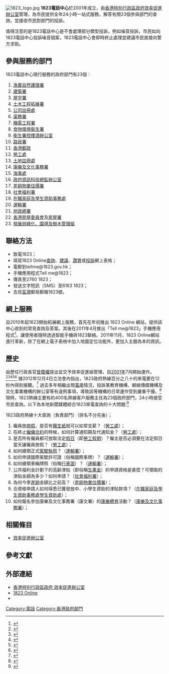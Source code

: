 {{Copy edit|time=2021-02-15T04:29:53+00:00}}
[[File:1823_logo.jpg|thumb]]
'''1823電話中心'''於2001年成立，由[[香港特別行政區政府|香港特別行政區政府]][[效率促進辦公室|效率促進辦公室]]管理，為市民提供全年24小時一站式服務，解答有關23個參與部門的查詢，並接收市民對部門的投訴。

值得注意的是1823電話中心是不會處理部分類型投訴，例如噪音投訴，市民如向1823電話中心投訴噪音個案，1823電話中心會即時終止處理並建議市民直接向警方求助。

== 參與服務的部門 ==
1823電話中心現行服務的政府部門有23個：
#[[漁農自然護理署|漁農自然護理署]]
#[[建築署|建築署]]
#[[屋宇署|屋宇署]]
#[[土木工程拓展署|土木工程拓展署]]
#[[公司註冊處|公司註冊處]]
#[[渠務署|渠務署]]
#[[機電工程署|機電工程署]]
#[[食物環境衞生署|食物環境衞生署]]
#[[衞生署控煙酒辦公室|衞生署控煙酒辦公室]]
#[[路政署|路政署]]
#[[香港郵政|香港郵政]]
#[[勞工處|勞工處]]
#[[土地註冊處|土地註冊處]]
#[[康樂及文化事務署|康樂及文化事務署]]
#[[海事處|海事處]]
#[[政府資訊科技總監辦公室|政府資訊科技總監辦公室]]
#[[差餉物業估價署|差餉物業估價署]]
#[[社會福利署|社會福利署]]
#[[在職家庭及學生資助事務處|在職家庭及學生資助事務處]]
#[[運輸署|運輸署]]
#[[地政總署|地政總署]]
#[[香港房屋委員會|香港房屋委員會]]及[[房屋署|房屋署]]
#[[發展局|發展局]][http://www.greening.gov.hk 綠化、園境及樹木管理組]{{Wayback|url=http://www.greening.gov.hk/ |date=20200814200835 }}

== 聯絡方法 ==
*致電1823； 
*填寫1823 Online[https://www.1823.gov.hk/big5/case/enquiry.aspx?type=enquiry 查詢]{{Wayback|url=https://www.1823.gov.hk/big5/case/enquiry.aspx?type=enquiry |date=20180908012758 }}、[https://www.1823.gov.hk/big5/case/enquiry.aspx?type=suggestion 建議]{{Wayback|url=https://www.1823.gov.hk/big5/case/enquiry.aspx?type=suggestion |date=20160304094726 }}、[https://www.1823.gov.hk/big5/case/enquiry.aspx?type=compliment 讚賞]{{Wayback|url=https://www.1823.gov.hk/big5/case/enquiry.aspx?type=compliment |date=20160304071247 }}或[https://www.1823.gov.hk/big5/case/complaint.aspx 投訴]{{Wayback|url=https://www.1823.gov.hk/big5/case/complaint.aspx |date=20190715192802 }}網上表格；
*電郵到tellme@1823.gov.hk；
*手機應用程式Tell me@1823；
*傳真至2760 1823；
*發送文字短訊（SMS）至6163 1823；
*去信[[荃灣|荃灣]]郵局郵箱1823號。

== 網上服務 ==
自2010年起1823開始拓展網上服務，首先在年初推出 1823 Online 網站，提供該中心收到的常見查詢及答案。其後在2011年4月推出「Tell me@1823」手機應用程式<ref>{{Cite web |url=http://news.hk.msn.com/local/article.aspx?cp-documentid=5116891 |title=政府出查詢投訴app病樹阻街 拍照傳1823 |access-date=2011-11-22 |archive-url=https://web.archive.org/web/20140103102835/http://news.hk.msn.com/local/article.aspx?cp-documentid=5116891 |archive-date=2014-01-03 |dead-url=yes }}</ref>，讓使用者隨時透過智能手機與1823聯絡。2011年11月，1823 Online網站進行革新，除了在網上電子表格中加入地圖定位功能外，更加入主題為本的資訊。

== 歷史 ==
由歷任行政長官[[曾蔭權|曾蔭權]]提出並交予效率促進組管理，自[[2001年|2001年]]7月開始運作。<ref>{{cite web|url=https://www.info.gov.hk/gia/general/200011/16/1116235.htm|title=政府簽訂綜合電話查詢中心合約|publisher=香港政府新聞公報|date=2000年11月16日|archive-url=https://web.archive.org/web/20070109185650/https://www.info.gov.hk/gia/general/200011/16/1116235.htm|archive-date=2007年1月9日|dead-url=no|accessdate=2020年9月2日}}</ref><ref>{{cite web|url=https://www.info.gov.hk/gia/general/200112/28/1228269.htm|title=政府推出「１８２３政府一線通」一站式查詢服務|publisher=香港政府新聞公報|date=2001年12月28日|archive-url=https://web.archive.org/web/20040914145319/https://www.info.gov.hk/gia/general/200112/28/1228269.htm|archive-date=2004年9月14日|dead-url=no|accessdate=2020年9月2日}}</ref><ref>{{cite web|url=https://www.info.gov.hk/gia/general/200510/05/P200510050245.htm|title=政府一站式熱線查詢中心服務在業界首屈一指|publisher=香港政府新聞公報|date=2005年10月5日|archive-url=https://web.archive.org/web/20070109193814/https://www.info.gov.hk/gia/general/200510/05/P200510050245.htm|archive-date=2007年1月9日|dead-url=no|accessdate=2020年9月2日}}</ref><ref>{{cite web|url=https://www.info.gov.hk/gia/general/200804/08/P200804080207.htm|title=勞福局局長參觀１８２３綜合電話查詢中心|publisher=香港政府新聞公報|date=2008年4月8日|archive-url=https://web.archive.org/web/20080514084017/https://www.info.gov.hk/gia/general/200804/08/P200804080207.htm|archive-date=2008年5月14日|dead-url=no|accessdate=2020年9月2日}}</ref><ref>{{cite web|url=https://www.info.gov.hk/gia/general/200806/26/P200806260158.htm|title=綜合電話查詢中心將持續改善服務|publisher=香港政府新聞公報|date=2008年6月26日|archive-url=https://web.archive.org/web/20181212175835/https://www.info.gov.hk/gia/general/200806/26/P200806260158.htm|archive-date=2018年12月12日|dead-url=no|accessdate=2020年9月2日}}</ref> 據2012年12月4日立法會內指出，1823政府熱線百分之八十的來電要在12秒內得到接聽。<ref>{{Cite web |url=http://www.info.gov.hk/gia/general/200212/04/1204174.htm |title=立法會八題：政府熱線等候時間 |accessdate=2017-02-05 |archive-date=2017-02-05 |archive-url=https://web.archive.org/web/20170205182014/http://www.info.gov.hk/gia/general/200212/04/1204174.htm |dead-url=no }}</ref>
過去多年相繼出現[[濫用|濫用]]情況，投訴某教育機構、網絡傳媒機構及文化事業機構的辦公室等有違例事項，導致該等機構的日常運作受到嚴重干擾。<ref>{{Cite web |url=http://www.info.gov.hk/gia/general/201512/16/P201512160819.htm |title=立法會六題：濫用政府熱線1823的情況 |accessdate=2017-02-05 |archive-date=2019-10-31 |archive-url=https://web.archive.org/web/20191031214629/https://www.info.gov.hk/gia/general/201512/16/P201512160819.htm |dead-url=no }}</ref> 現時，1823熱線主要有約400名熱線客戶服務主任為23個政府部門，24小時接受市民查詢。以下為本地新聞媒體綜合1823來電查詢的十大問題:<ref>{{Cite web |url=http://hk.apple.nextmedia.com/realtime/news/20151011/54301308 |title=1823政府熱線 最多人問乜 |accessdate=2017-02-05 |archive-date=2017-08-16 |archive-url=https://web.archive.org/web/20170816014104/http://hk.apple.nextmedia.com/realtime/news/20151011/54301308 |dead-url=no }}</ref>

1823政府熱線十大查詢（負責部門）（排名不分先後）；
# 僱員放[[病假|病假]]，是否有[[醫生紙|醫生紙]]就可以如常支薪？（[[勞工處|勞工處]]）；
# 在終止[[僱傭合約|僱傭合約]]的時候，如何計算通知期及代通知金？（[[勞工處|勞工處]]）；
# 是否所有僱員都可放取法定[[假日|假日]]（即[[勞工假期|勞工假期]]）？僱主是否必須要在法定假日當天讓僱員放假？（[[勞工處|勞工處]]）；
# 如何續領正式[[駕駛執照|駕駛執照]]？（[[運輸署|運輸署]]）；
# 如何申請國際駕駛許可證（俗稱國際車牌）？（[[運輸署|運輸署]]）；
# 如何續領車輛牌照（俗稱[[行車證|行車證]]）？（[[運輸署|運輸署]]）；
# 公共福利金計劃下的高齡津貼（即俗稱[[生果金|生果金]]）的申請資格是甚麼？可領取的津貼金額為多少？如何申請？（[[社會福利署|社會福利署]]）；
# 為何今季[[差餉|差餉]]金額比之前高？（[[差餉物業估價署|差餉物業估價署]]）；
# 合資格申請人如何得悉已獲發放中、小學生資助的津貼款項？（[[在職家庭及學生資助事務處學生資助處|在職家庭及學生資助事務處學生資助處]]）；
# 如何報名參加康樂及文化事務署（康文署）的[[康樂|康樂]][[體育|體育]]活動？（[[康樂及文化事務署|康樂及文化事務署]]）；

== 相關條目 ==
*[[效率促進辦公室|效率促進辦公室]]

== 參考文獻 ==
{{reflist}}

== 外部連結 ==
*[https://www.effo.gov.hk/tc/index.html 香港特別行政區政府 效率促進辦公室] {{Wayback|url=https://www.effo.gov.hk/tc/index.html |date=20210507143740 }}
*[http://www.1823.gov.hk/ 1823 Online] {{Wayback|url=http://www.1823.gov.hk/ |date=20190820035325 }}
*{{Facebook}}

[[Category:電話|Category:電話]]
[[Category:香港政府部門|Category:香港政府部門]]
{{香港特別行政區政府部門}}